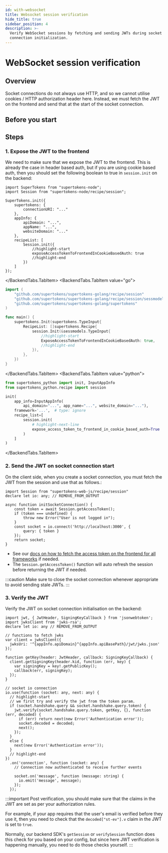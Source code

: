```yaml
---
id: with-websocket
title: Websocket session verification
hide_title: true
sidebar_position: 4
description: >-
  Verify WebSocket sessions by fetching and sending JWTs during socket
  connection initialization.
---
```



# WebSocket session verification

## Overview

Socket connections do not always use HTTP, and so we cannot utilise cookies / HTTP authorization header here.
Instead, we must fetch the JWT on the frontend and send that at the start of the socket connection.

## Before you start

<TokensCallout />

## Steps

### 1. Expose the JWT to the frontend

We need to make sure that we expose the JWT to the frontend.
This is already the case in header based auth, but if you are using cookie based auth, then you should set the following boolean to true in `session.init` on the backend:

<BackendTabs>
<BackendTabs.TabItem value="nodejs">

```tsx
import SuperTokens from "supertokens-node";
import Session from "supertokens-node/recipe/session";

SuperTokens.init({
    supertokens: {
        connectionURI: "..."
    },
    appInfo: {
        apiDomain: "...",
        appName: "...",
        websiteDomain: "..."
    },
    recipeList: [
        Session.init({
            //highlight-start
            exposeAccessTokenToFrontendInCookieBasedAuth: true
            //highlight-end
        })
    ]
});
```
</BackendTabs.TabItem>
<BackendTabs.TabItem value="go">

```go
import (
	"github.com/supertokens/supertokens-golang/recipe/session"
	"github.com/supertokens/supertokens-golang/recipe/session/sessmodels"
	"github.com/supertokens/supertokens-golang/supertokens"
)

func main() {
	supertokens.Init(supertokens.TypeInput{
		RecipeList: []supertokens.Recipe{
			session.Init(&sessmodels.TypeInput{
				//highlight-start
				ExposeAccessTokenToFrontendInCookieBasedAuth: true,
				//highlight-end
			}),
		},
	})
}
```
</BackendTabs.TabItem>
<BackendTabs.TabItem value="python">

```python
from supertokens_python import init, InputAppInfo
from supertokens_python.recipe import session

init(
    app_info=InputAppInfo(
        api_domain="...", app_name="...", website_domain="..."),
    framework='...',  # type: ignore
    recipe_list=[
        session.init(
            # highlight-next-line
            expose_access_token_to_frontend_in_cookie_based_auth=True
        )
    ]
)
```

</BackendTabs.TabItem>
</BackendTabs>

### 2. Send the JWT on socket connection start

On the client side, when you create a socket connection, you must fetch the JWT from the session and use that as follows.:

```tsx
import Session from "supertokens-web-js/recipe/session"
declare let io: any; // REMOVE_FROM_OUTPUT

async function initSocketConnection() {
    const token = await Session.getAccessToken();
    if (token === undefined) {
        throw new Error("User is not logged in");
    }
    const socket = io.connect('http://localhost:3000', {
        query: { token }
    });
    return socket;
}
```

- See our [docs on how to fetch the access token on the frontend for all frameworks](/docs/post-authentication/session-management/access-session-data/access-the-jwt#on-the-frontend) if needed.
- The `Session.getAccessToken()` function will auto refresh the session before returning the JWT if needed.

:::caution
Make sure to close the socket connection whenever appropriate to avoid sending stale JWTs.
:::

### 3. Verify the JWT

Verify the JWT on socket connection initialisation on the backend:

<AppInfoForm />

```tsx
import jwt, { JwtHeader, SigningKeyCallback } from 'jsonwebtoken';
import jwksClient from 'jwks-rsa';
declare let io: any // REMOVE_FROM_OUTPUT

// functions to fetch jwks
var client = jwksClient({
  jwksUri: '^{appInfo.apiDomain}^{appInfo.apiBasePath}/jwt/jwks.json'
});

function getKey(header: JwtHeader, callback: SigningKeyCallback) {
  client.getSigningKey(header.kid, function (err, key) {
    var signingKey = key!.getPublicKey();
    callback(err, signingKey);
  });
}

// socket io connection
io.use(function (socket: any, next: any) {
  // highlight-start
  // we first try and verify the jwt from the token param.
  if (socket.handshake.query && socket.handshake.query.token) {
    jwt.verify(socket.handshake.query.token, getKey, {}, function (err, decoded) {
      if (err) return next(new Error('Authentication error'));
      socket.decoded = decoded;
      next();
    });
  }
  else {
    next(new Error('Authentication error'));
  }
  // highlight-end  
})
  .on('connection', function (socket: any) {
    // Connection now authenticated to receive further events

    socket.on('message', function (message: string) {
      io.emit('message', message);
    });
  });
```

:::important
Post verification, you should make sure that the claims in the JWT are set as per your authorization rules.

For example, if your app requires that the user's email is verified before they use it, then you need to check that the `decoded["st-ev"].v` claim in the JWT is set to `true`.

Normally, our backend SDK's `getSession` or `verifySession` function does this check for you based on your config, but since here JWT verification is happening manually, you need to do those checks yourself.
:::
